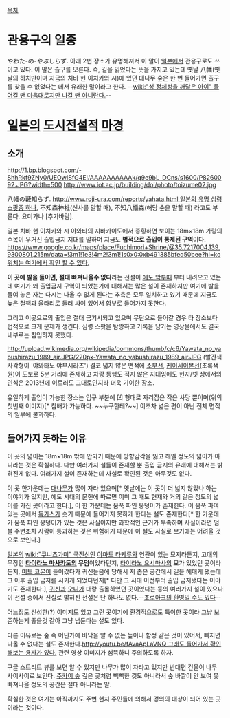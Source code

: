 [[목차]]

= 관용구의 일종 =
やわた-の-やぶしらず. 아래 2번 장소가 유명해져서 이 말이 [[일본]]에서 관용구로도 쓰이고 있다. 이 말은 출구를 모른다. 즉, 길을 잃었다는 뜻을 가지고 있는데 옛날 八幡(옛날의 하치만이며 지금의 치바 현 이치카와 시)에 있던 대나무 숲은 한 번 들어가면 출구를 찾을 수 없었다는 데서 유래한 말이라고 한다. --[[wiki:"성 정체성을 깨달은 아이" 들어갈 땐 마음대로지만 나갈 땐 아니란다.]]--

= [[일본]]의 [[도시전설]]적 [[마경]] =
== 소개 ==
http://1.bp.blogspot.com/-ShhRkf9ZNy0/UEOwISfG4EI/AAAAAAAAAAk/q9e9bL_DCns/s1600/P8260092.JPG?width=500
http://www.iot.ac.jp/building/doi/photo/toizume02.jpg

八幡の藪知らず. [[http://www.roji-ura.com/reports/yahata.html 일본의 유명 심령 스팟중 하나.]]
不知森神社(신사를 말할 때), 不知八幡森(해당 숲을 말할 때) 라고도 부른다. 요미가나 [추가바람].

일본 치바 현 이치카와 시 야와타의 지바카이도에서 종횡하면 보이는 18m×18m 가량의 수목이 우거진 출입금지 지대를 말하며 지금도 '''법적으로 출입이 통제된 구역'''이다. [[https://www.google.co.kr/maps/place/Fuchimori+Shrine/@35.7217004,139.9300801,215m/data=!3m1!1e3!4m2!3m1!1s0x0:0xb491385bfed50bee?hl=ko 위치는 여기에서 확인 할 수 있다.]]

'''이 곳에 발을 들이면, 절대 빠져나올수 없다'''라는 전설이 [[에도 막부]]때 부터 내려오고 있는데 여기가 왜 출입금지 구역이 되었는가에 대해서는 많은 설이 존재하지만 여기에 발을 들여 놓은 자는 다시는 나올 수 없게 된다는 추측은 모두 일치하고 있기 때문에 지금도 높은 철책과 울타리로 둘러 싸여 있어서 함부로 들어가지 못한다.

그리고 이곳으로의 출입은 절대 금기시되고 있으며 무단으로 들어갈 경우 타 장소보다 법적으로 크게 문제가 생긴다. 심령 스팟을 탐방하고 기록을 남기는 영상물에서도 결국 내부로는 침입하지 못했다. 

http://upload.wikimedia.org/wikipedia/commons/thumb/c/c6/Yawata_no_yabushirazu_1989_air.JPG/220px-Yawata_no_yabushirazu_1989_air.JPG
(빨간색 사각형이 '야와타노 야부시라즈')
결코 넓지 않은 면적에 [[소부선]], [[케이세이본선]](초록색 원)이 도보로 5분 거리에 존재하고 차량 통행도 적지 않은 지대임에도 현지/넷 상에서의 인식은 2013년에 이르러도 그대로인지라 더욱 기이한 장소.

유일하게 출입이 가능한 장소는 입구 부분에 凹 형태로 자리잡은 작은 사당 뿐이며(위의 첫번째 이미지)[* 참배가 가능하다. ~~누구한테?~~] 이조차 넓은 편이 아닌 전체 면적의 일부에 불과하다.

== 들어가지 못하는 이유 ==
이 곳의 넓이는 18m×18m 밖에 안되기 때문에 방향감각을 잃고 헤멜 정도의 넓이가 아니라는 것은 확실하다. 다만 여러가지 설들이 존재할 뿐 출입 금지의 유래에 대해서는 밝혀진게 없다. 여러가지 설이 존재하는데 사실로 확인된 것은 아무것도 없다.

이 곳 한가운데는 [[대나무]]가 많이 자라 있으며[* 옛날에는 이 곳이 더 넓지 않았나 하는 이야기가 있지만, 에도 시대의 문헌에 따르면 이미 그 때도 현재와 거의 같은 정도의 넓이를 가진 곳이라고 한다.], 이 한 가운데는 움푹 파인 웅덩이가 존재한다. 이 움푹 파여 있는 곳에서 [[독가스]]가 솟기 때문에 들어가지 못하게 한다는 설도 존재한다[* 한 가운데가 움푹 파인 웅덩이가 있는 것은 사실이지만 과학적인 근거가 부족하며 사실이라면 덤불 주변조차 사람이 통과하는 것은 위험하기 때문에 이 설도 사실로 보기에는 어려울 것으로 보인다.]

[[일본]]의 [[wiki:"쿠니츠가미" 국진신]]인 [[야마토 타케루]]와 연관이 있는 묘지라든지, 고대의 무장인 '''[[타이라노 마사카도]]의 무덤'''이었다던지, [[타이라노 요시마사]]의 묘가 있었던 곳이라든지, [[미토 코몬]]이 들어갔다가 귀신놀음에 당해서 저 좁은 공간에서 길을 헤매게 됐는데 그 이후 출입 금지를 시키게 되었다던지[* 다만 그 시대 이전부터 출입 금지됐다는 이야기도 존재한다.], [[귀신]]과 [[오니]]가 대량 출몰하였던 곳이었다는 등의 여러가지 설이 있으나 이 전설 중에서 진실로 밝혀진 전설은 단 하나도 없다.--[[미혹의 숲|조로아크의 환영일 수도 있다]]--

어느정도 신성한(?) 이미지도 있고 그런 곳이기에 환경적으로도 특이한 곳이라 그냥 보존하는게 좋을것 같아 그냥 냅둔다는 설도 있다.

다른 이유로는 숲 속 어딘가에 바닥을 알 수 없는 늪이나 함정 같은 것이 있어서, 빠지면 나올 수 없다는 설도 존재한다.[[http://youtu.be/fAvaApLaVNQ 그래도 들어가서 확인해보는 용자가 있다.]] 관련 영상 이미지가 섬뜩하니 주의하도록 하자.

구글 스트리트 뷰를 보면 알 수 있지만 나무가 많이 자라고 있지만 반대편 건물이 나무 사이사이로 보인다. [[주카이 숲]] 깊은 곳처럼 빽빽한 것도 아니라서 숲 바깥이 안 보여 못 빠져나올 정도의 공간은 절대 아니라는 말.

확실한 것은 여기는 아직까지도 주변 현지 주민들에 의해서 경외의 대상이 되어 있는 곳이라는 것이다.
